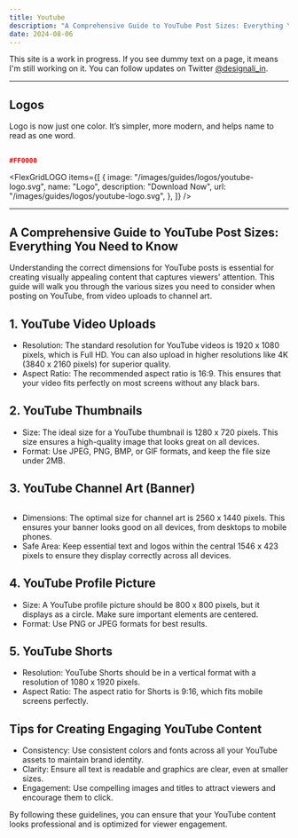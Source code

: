 ```yaml
---
title: Youtube
description: "A Comprehensive Guide to YouTube Post Sizes: Everything You Need to Know"
date: 2024-08-06
---
```


<Callout>

This site is a work in progress. If you see dummy text on a page, it means I'm still working on it. You can follow updates on Twitter [@designali_in](https://twitter.com/designali_in).

</Callout>

---

## Logos

Logo is now just one color. It’s simpler, more modern, and helps name to read as one word.

##

```json title="Color codes:"
#FF0000
```

<FlexGridLOGO
  items={[
    {
      image: "/images/guides/logos/youtube-logo.svg",
      name: "Logo",
      description: "Download Now",
      url: "/images/guides/logos/youtube-logo.svg",
    },
  ]}
/>

---

## A Comprehensive Guide to YouTube Post Sizes: Everything You Need to Know

Understanding the correct dimensions for YouTube posts is essential for creating visually appealing content that captures viewers' attention. This guide will walk you through the various sizes you need to consider when posting on YouTube, from video uploads to channel art.

## 1. YouTube Video Uploads

- Resolution: The standard resolution for YouTube videos is 1920 x 1080 pixels, which is Full HD. You can also upload in higher resolutions like 4K (3840 x 2160 pixels) for superior quality.
- Aspect Ratio: The recommended aspect ratio is 16:9. This ensures that your video fits perfectly on most screens without any black bars.

## 2. YouTube Thumbnails

- Size: The ideal size for a YouTube thumbnail is 1280 x 720 pixels. This size ensures a high-quality image that looks great on all devices.
- Format: Use JPEG, PNG, BMP, or GIF formats, and keep the file size under 2MB.

## 3. YouTube Channel Art (Banner)

<Image
  src="/images/guides/images/youtube-cover.jpg"
  width={1800}
  height={200}
  alt=""
/>

- Dimensions: The optimal size for channel art is 2560 x 1440 pixels. This ensures your banner looks good on all devices, from desktops to mobile phones.
- Safe Area: Keep essential text and logos within the central 1546 x 423 pixels to ensure they display correctly across all devices.

## 4. YouTube Profile Picture

<SmallImage
  src="/images/guides/images/linkedin-logo.jpg"
  width={200}
  height={200}
  alt=""
/>

- Size: A YouTube profile picture should be 800 x 800 pixels, but it displays as a circle. Make sure important elements are centered.
- Format: Use PNG or JPEG formats for best results.

## 5. YouTube Shorts

- Resolution: YouTube Shorts should be in a vertical format with a resolution of 1080 x 1920 pixels.
- Aspect Ratio: The aspect ratio for Shorts is 9:16, which fits mobile screens perfectly.

## Tips for Creating Engaging YouTube Content

- Consistency: Use consistent colors and fonts across all your YouTube assets to maintain brand identity.
- Clarity: Ensure all text is readable and graphics are clear, even at smaller sizes.
- Engagement: Use compelling images and titles to attract viewers and encourage them to click.

By following these guidelines, you can ensure that your YouTube content looks professional and is optimized for viewer engagement.
